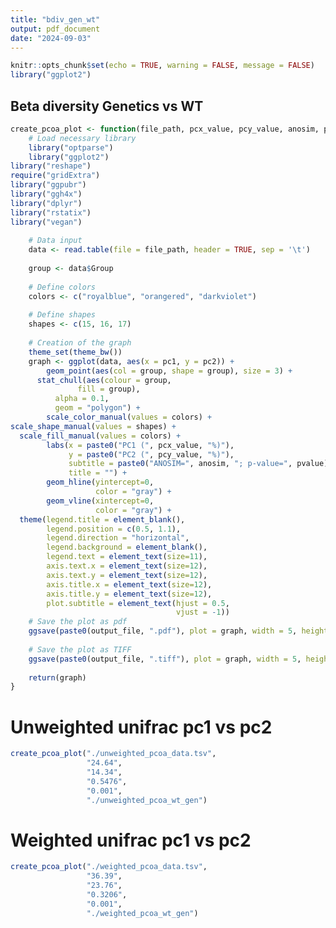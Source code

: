 ```yaml
---
title: "bdiv_gen_wt"
output: pdf_document
date: "2024-09-03"
---
```


```r
knitr::opts_chunk$set(echo = TRUE, warning = FALSE, message = FALSE)
library("ggplot2")
```

## Beta diversity Genetics vs WT
```r
create_pcoa_plot <- function(file_path, pcx_value, pcy_value, anosim, pvalue, output_file) {
    # Load necessary library
    library("optparse")
    library("ggplot2")
library("reshape")
require("gridExtra")
library("ggpubr")
library("ggh4x")
library("dplyr")
library("rstatix")
library("vegan")
    
    # Data input
    data <- read.table(file = file_path, header = TRUE, sep = '\t')
    
    group <- data$Group
    
    # Define colors
    colors <- c("royalblue", "orangered", "darkviolet")
    
    # Define shapes
    shapes <- c(15, 16, 17)
    
    # Creation of the graph
    theme_set(theme_bw())
    graph <- ggplot(data, aes(x = pc1, y = pc2)) +
        geom_point(aes(col = group, shape = group), size = 3) +
      stat_chull(aes(colour = group,
               fill = group),
          alpha = 0.1,
          geom = "polygon") +
        scale_color_manual(values = colors) +
scale_shape_manual(values = shapes) +
  scale_fill_manual(values = colors) +
        labs(x = paste0("PC1 (", pcx_value, "%)"),
             y = paste0("PC2 (", pcy_value, "%)"),
             subtitle = paste0("ANOSIM=", anosim, "; p-value=", pvalue),
             title = "") +
        geom_hline(yintercept=0,
                   color = "gray") +
        geom_vline(xintercept=0,
                   color = "gray") +
  theme(legend.title = element_blank(),
        legend.position = c(0.5, 1.1),
        legend.direction = "horizontal",
        legend.background = element_blank(),
        legend.text = element_text(size=11),
        axis.text.x = element_text(size=12),
        axis.text.y = element_text(size=12),
        axis.title.x = element_text(size=12),
        axis.title.y = element_text(size=12),
        plot.subtitle = element_text(hjust = 0.5,
                                     vjust = -1))
    # Save the plot as pdf
    ggsave(paste0(output_file, ".pdf"), plot = graph, width = 5, height = 5, units = "in")
    
    # Save the plot as TIFF
    ggsave(paste0(output_file, ".tiff"), plot = graph, width = 5, height = 5, units = "in", dpi = 300)
    
    return(graph)
}
```

# Unweighted unifrac pc1 vs pc2
```r
create_pcoa_plot("./unweighted_pcoa_data.tsv",
                 "24.64",
                 "14.34",
                 "0.5476",
                 "0.001",
                 "./unweighted_pcoa_wt_gen")
```

# Weighted unifrac pc1 vs pc2
```r
create_pcoa_plot("./weighted_pcoa_data.tsv",
                 "36.39",
                 "23.76",
                 "0.3206",
                 "0.001",
                 "./weighted_pcoa_wt_gen")
```